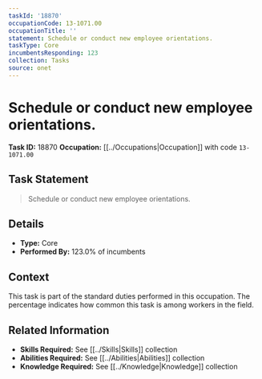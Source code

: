 ```yaml
---
taskId: '18870'
occupationCode: 13-1071.00
occupationTitle: ''
statement: Schedule or conduct new employee orientations.
taskType: Core
incumbentsResponding: 123
collection: Tasks
source: onet
---
```

# Schedule or conduct new employee orientations.

**Task ID:** 18870
**Occupation:** [[../Occupations|Occupation]] with code `13-1071.00`

## Task Statement

> Schedule or conduct new employee orientations.

## Details

- **Type:** Core
- **Performed By:** 123.0% of incumbents

## Context

This task is part of the standard duties performed in this occupation. The percentage indicates how common this task is among workers in the field.

## Related Information

- **Skills Required:** See [[../Skills|Skills]] collection
- **Abilities Required:** See [[../Abilities|Abilities]] collection
- **Knowledge Required:** See [[../Knowledge|Knowledge]] collection
